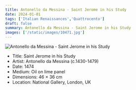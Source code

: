 ```yaml
---
title: Antonello da Messina - Saint Jerome in his Study
date: 2024-01-01
tags: ['Italian Renaissances','Quattrocento']
draft: false
summary: Antonello da Messina - Saint Jerome in his Study
images: ['/static/images/10471.jpg']
---
```


![Antonello da Messina - Saint Jerome in his Study](/static/images/10471.jpg)

* Title: Saint Jerome in his Study
* Artist: Antonello da Messina (c.1430-1479)
* Date: 1474
* Medium: Oil on lime panel
* Dimensions: 46 × 36 cm
* Location: National Gallery, London, UK


